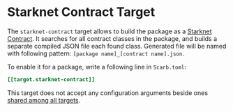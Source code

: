 # Starknet Contract Target

The `starknet-contract` target allows to build the package as a [Starknet Contract](https://docs.starknet.io/documentation/getting_started/intro/).
It searches for all contract classes in the package, and builds a separate compiled JSON file each found class.
Generated file will be named with following pattern: `[package name]_[contract name].json`.

To enable it for a package, write a following line in `Scarb.toml`:

```toml copy
[[target.starknet-contract]]
```

This target does not accept any configuration arguments beside ones [shared among all targets](../reference/targets#configuring-a-target).
